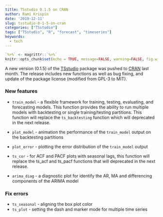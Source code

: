 ```yaml
---
title: TSstudio 0.1.5 on CRAN
author: Rami Krispin
date: '2019-12-11'
slug: tsstudio-0-1-5-on-cran
categories: ["TSstudio"]
tags: ["TSstudio", "R", "forecast", "timeseries"]
keywords:
  - tech
---
```


```r
`%>%` <- magrittr::`%>%`
knitr::opts_chunk$set(echo = TRUE, message=FALSE, warning=FALSE, fig.width=8, fig.height=5)
```

A new version (0.1.5) of the [TSstudio](https://ramikrispin.github.io/TSstudio/index.html) package was pushed to [CRAN](https://cran.r-project.org/web/packages/TSstudio/index.html) last month. The release includes new functions as well as bug fixing, and update of the package license (modified from GPL-3 to MIT).

### New features

* `train_model` - a flexible framework for training, testing, evaluating, and forecasting models. This function provides the ability to run multiple models with backtesting or single training/testing partitions. This function will replace the `ts_backtesting` function which will deprecated in the next release.

* `plot_model` - animation the performance of the `train_model` output on the backtesting partitions
* `plot_error` - plotting the error distribution of the `train_model` output
* `ts_cor` - for ACF and PACF plots with seasonal lags, this function will replace the ts_acf and ts_pacf functions that will deprecated in the next release.
* `arima_diag` - a diagnostic plot for identify the AR, MA and differencing components of the ARIMA model

### Fix errors

* `ts_seasonal` - aligning the box plot color
* `ts_plot` - setting the dash and marker mode for multiple time series